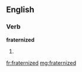 ==English==

===Verb===
'''fraternized'''

# {{past of|[[fraternize]]}}

[[fr:fraternized]]
[[mg:fraternized]]